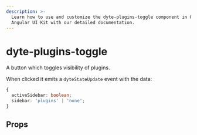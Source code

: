 ```yaml
---
description: >-
  Learn how to use and customize the dyte-plugins-toggle component in Ospi's
  Angular UI Kit with our detailed documentation.
---
```


# dyte-plugins-toggle

A button which toggles visibility of plugins.

When clicked it emits a `dyteStateUpdate` event with the data:

```ts
{
  activeSidebar: boolean;
  sidebar: 'plugins' | 'none';
}
```

## Props

<PropsTable of="dyte-plugins-toggle" />

<head>
  <title>Angular UI Kit dyte-plugins-toggle</title>
</head>
